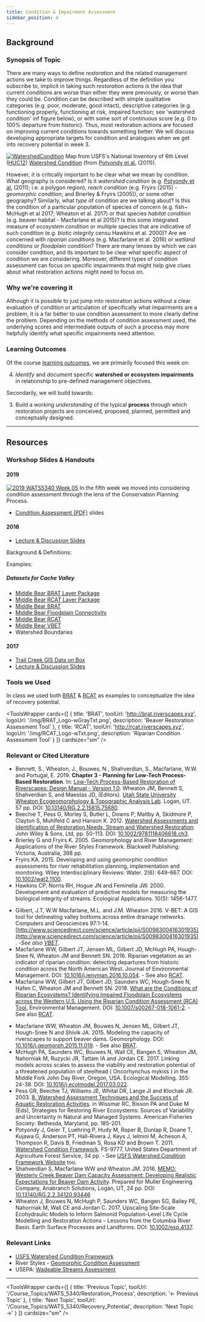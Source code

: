 ```yaml
---
title: Condition & Impairment Assessment
sidebar_position: 4
---
```


## Background

### Synopsis of Topic
There are many ways to define *restoration* and the related management actions we take to improve things. Regardless of the definition you subscribe to,  implicit in taking such *restoration* actions is the idea that current conditions are worse than either they were previously, or worse than they could be.  Condition can be described with simple qualitative categories (e.g. poor, moderate, good intact), descriptive categories (e.g. functioning properly, functioning at risk, impaired function; see 'watershed condition' inf figure below), or with some sort of continuous score (e.g. 0 to 100% departure from historic). Thus, most restoration actions are focused on improving current conditions towards something better. We will discuss developing appropriate targets for condition and analogues when we get into recovery potential in week 3.  

[![WatershedCondition](/img/WatershedCondition.png)](https://www.fs.fed.us/biology/watershed/condition_framework.html)
Map from USFS's  National Inventory of 6th Level ([HUC12](https://water.usgs.gov/GIS/huc.html)) [Watershed Condition](https://www.fs.fed.us/biology/watershed/condition_framework.html) (from [Potyondy et al.](https://www.fs.fed.us/biology/resources/pubs/watershed/maps/Watershed_Condition_Framework2011FS977.pdf) (2011)).

However, it is critically important to be clear what we mean by condition. What geography is considered? Is it *watershed condition* (e.g.  [Potyondy et al.](https://www.fs.fed.us/biology/resources/pubs/watershed/maps/Watershed_Condition_Framework2011FS977.pdf) (2011); i.e. a polygon region), *reach condition* (e.g. Fryirs (2015) - *geomorphic condition*; and Brierley & Fryirs (2005)), or some other geography? Similarly, what *type* of condition are we talking about? Is this the condition of a particular population of species of concern (e.g. fish~ McHugh et al 2017; Wheaton et al. 2017) or that species *habitat condition* (e.g. beaver habitat - Macfarlane et al 2015)?  Is this some integrated measure of *ecosystem condition* or multiple species that are indicative of such condition (e.g.  *biotic integrity* censu Hawkins et al. 2000)? Are we concerned with *riparian conditions* (e.g. Macfarlane et al. 2016) or *wetland conditions* or *floodplain condition*? There are many lenses by which we can consider condition, and its important to be clear what specific aspect of condition we are considering. Moreover, different types of condition assessment can focus on specific impairments that might help give clues about what restoration actions might need to focus on.

### Why we're covering it
Although it is possible to just jump into restoration actions without a clear evaluation of condition or articulation of specifically what impairments are a problem, it is a far better to use condition assessment to more clearly define the problem. Depending on the methods of condition assessment used, the underlying  scores and intermediate outputs of such a process may more helpfully identify what specific impairments need attention.

### Learning Outcomes
Of the course [learning outcomes](https://restoration-usu.github.io/WATS-5340-5350/Syllabus/Learning_Outcomes.html), we are primarily focused this week on:

4. _Identify_ and _document_ specific **watershed or ecosystem impairments** in relationship to pre-defined management objectives.

Secondarily, we will build towards:

3. Build a working *understanding* of the typical **process** through which restoration projects are conceived, proposed, planned, permitted and conceptually designed. 

------
## Resources

### Workshop Slides & Handouts

#### 2019

[![2019 WATS5340 Week 05](/img/lectures/2019_WATS5340_Week05.png)](https://s3-us-west-2.amazonaws.com/etalweb.joewheaton.org/Courses/WATS5340/2019/Condition_Assessment_2019.pdf)
In the fifth week we moved into considering condition assessment through the lens of the Conservation Planning Process.
- [Condition Assessment (PDF)](https://s3-us-west-2.amazonaws.com/etalweb.joewheaton.org/Courses/WATS5340/2019/Condition_Assessment_2019.pdf) slides


#### 2018

- [Lecture & Discussion Slides](http://etalweb.joewheaton.org/Courses/WATS5340/2018/Condition_Assessment_2018.pdf)


Background & Definitions:



<GoogleSlides
  src="https://docs.google.com/presentation/d/e/2PACX-1vRLHUC4hXamRLl9cRYeFbdkovQXkJKNjgT2H-dgx4X9peNNEJuqpz8aGzKkjINtljZiPsJVVdjHSIDI/embed?start=false&loop=false&delayms=3000"
  title="Condition Assessment 2018 – Background & Definitions"
  width={960}
  height={749}
/>

Examples:

<GoogleSlides
  src="https://docs.google.com/presentation/d/e/2PACX-1vS-tcYMJ17hL7diAyrR8e0dgXMbW9vLpHC60YtVsVzUqQ2FF8pAh5DAvc835S04Pbh1dw2Ep50jS9Fx/embed?start=false&loop=false&delayms=3000"
  title="Condition Assessment 2018 – Examples"
  width={960}
  height={749}
/>
##### Datasets for Cache Valley

- [Middle Bear BRAT Layer Package](https://s3-us-west-2.amazonaws.com/etalweb.joewheaton.org/Courses/WATS5340/2018/Excercises/Condition/LittleBearLogan_BRAT.lpk)
- [Middle Bear RCAT Layer Package](https://s3-us-west-2.amazonaws.com/etalweb.joewheaton.org/Courses/WATS5340/2018/Excercises/Condition/LittleBearLogan_RCAT.lpk)
- [Middle Bear BRAT](https://s3-us-west-2.amazonaws.com/etalweb.joewheaton.org/Courses/WATS5340/2018/Excercises/Condition/Et_Al_16010203_BRAT.zip)
- [Middle Bear Floodplain Connectivity](https://s3-us-west-2.amazonaws.com/etalweb.joewheaton.org/Courses/WATS5340/2018/Excercises/Condition/Et_Al_16010203_FP_Connectivity.zip)
- [Middle Bear RCAT](https://s3-us-west-2.amazonaws.com/etalweb.joewheaton.org/Courses/WATS5340/2018/Excercises/Condition/Et_Al_16010203_RCA.zip)
- [Middle Bear VBET](https://s3-us-west-2.amazonaws.com/etalweb.joewheaton.org/Courses/WATS5340/2018/Excercises/Condition/Et_Al_16010203_VBET.zip)
- Watershed Boundaries


#### 2017
* [Trail Creek GIS Data on Box](https://usu.box.com/v/wats5340-condition)
* [Lecture & Discussion Slides](http://etalweb.joewheaton.org/Courses/WATS5340/2017/Condition_Assessment.pdf)

### Tools we Used

In class we used both [BRAT](http://brat.riverscapes.xyz) & [RCAT](http://rcat.riverscapes.xyz) as examples to conceptualize the idea of recovery potential. 




<ToolsWrapper
  cards={[
	{
	  title: 'BRAT',
	  toolUrl: 'http://brat.riverscapes.xyz',
	  logoUrl: '/img/BRAT_Logo-wGrayTxt.png',
	  description: 'Beaver Restoration Assessment Tool'
	},
	{
	  title: 'RCAT',
	  toolUrl: 'http://rcat.riverscapes.xyz',
	  logoUrl: '/img/RCAT_Logo-wTxt.png',
	  description: 'Riparian Condition Assessment Tool'
	}
  ]}
  cardsize="sm"
/>

### Relevant or Cited Literature



* Bennett, S., Wheaton, J., Bouwes, N., Shahverdian, S., Macfarlane, W.W. and Portugal, E. 2019. **Chapter 3 - Planning for Low-Tech Process-Based Restoration**. In: [Low-Tech Process-Based Restoration of Riverscapes: Design Manual - Version 1.0](http://lowtechpbr.restoration.usu.edu/chap03). Wheaton JM, Bennett S, Shahverdian S, and Maestas JD, (Editors). [Utah State University](http://restoration.usu.edu/) [Wheaton Ecogeomorphology & Topographic Analysis Lab](http://etal.joewheaton.org/). Logan, UT. 57 pp. DOI: [10.13140/RG.2.2.15815.75680](http://dx.doi.org/10.13140/RG.2.2.15815.75680).
* Beechie T, Pess G, Morley S, Butler L, Downs P, Maltby A, Skidmore P, Clayton S, Muhlfeld C and Hanson K. 2012. [Watershed Assessments and Identification of Restoration Needs, Stream and Watershed Restoration](ftp://ftp.fire.ca.gov/forest/0_TRFRP_CampbellCreek/Watershed%20Assessment/Manuals%20and%20Guidelines/Beechie%20et%20al.%202013%20Chapter%203.pdf). John Wiley & Sons, Ltd, pp. 50-113. DOI:  [10.1002/9781118406618.ch3](http://dx.doi.org/10.1002/9781118406618.ch3).
* Brierley G and Fryirs K. 2005. Geomorphology and River Management: Applications of the River Styles Framework. Blackwell Publishing: Victoria, Australia, 398 pp. 
* Fryirs KA. 2015. Developing and using geomorphic condition assessments for river rehabilitation planning, implementation and monitoring. Wiley Interdisciplinary Reviews: Water. 2(6): 649-667. DOI: [10.1002/wat2.1100](http://dx.doi.org/10.1002/wat2.1100).
* Hawkins CP, Norris RH, Hogue JN and Feminella JW. 2000. Development and evaluation of predictive models for measuring the biological integrity of streams. Ecological Applications. 10(5): 1456-1477. 
- Gilbert, J.T, W.W Macfarlane, M.L. and J.M. Wheaton 2016.  V-BET: A GIS tool for delineating valley bottoms across entire drainage networks. Computers and Geosciences 97:1-14.  [http://www.sciencedirect.com/science/article/pii/S0098300416301935](http://www.sciencedirect.com/science/article/pii/S0098300416301935). -_See also [VBET](http://rcat.riverscapes.xyz/Documentation/Version_1.0/VBET.html)_.
-  Macfarlane WW, Gilbert JT, Jensen ML, Gilbert JD, McHugh PA, Hough-Snee N, Wheaton JM and Bennett SN. 2016. Riparian vegetation as an indicator of riparian condition: detecting departures from historic condition across the North American West. Journal of Environmental Management. DOI: [10.1016/j.jenvman.2016.10.054](http://dx.doi.org/10.1016/j.jenvman.2016.10.054). - See also [RCAT](http://rcat.riverscapes.xyz).
- Macfarlane WW, Gilbert JT, Gilbert JD, Saunders WC, Hough-Snee N, Hafen C, Wheaton JM and Bennett SN. 2018. [What are the Conditions of Riparian Ecosystems? Identifying Impaired Floodplain Ecosystems across the Western U.S. Using the Riparian Condition Assessment (RCA) Tool.](https://www.researchgate.net/publication/325098563_What_are_the_Conditions_of_Riparian_Ecosystems_Identifying_Impaired_Floodplain_Ecosystems_across_the_Western_US_Using_the_Riparian_Condition_Assessment_RCA_Tool) Environmental Management. DOI: [10.1007/s00267-018-1061-2](http://dx.doi.org/10.1007/s00267-018-1061-2). - See also [RCAT](http://rcat.riverscapes.xyz).
* Macfarlane WW, Wheaton JM, Bouwes N, Jensen ML, Gilbert JT, Hough-Snee N and Shivik JA. 2015. Modeling the capacity of riverscapes to support beaver dams. Geomorphology. DOI: [10.1016/j.geomorph.2015.11.019](http://dx.doi.org/10.1016/j.geomorph.2015.11.019). - See also [BRAT](http://brat.riverscapes.xyz).
* McHugh PA, Saunders WC, Bouwes N, Wall CE, Bangen S, Wheaton JM, Nahorniak M, Ruzycki JR, Tattam IA and Jordan CE. 2017. Linking models across scales to assess the viability and restoration potential of a threatened population of steelhead ( Oncorhynchus mykiss ) in the Middle Fork John Day River, Oregon, USA. Ecological Modelling. 355: 24-38. DOI: [10.1016/j.ecolmodel.2017.03.022](http://dx.doi.org/10.1016/j.ecolmodel.2017.03.022).
* Pess GR, Beechie TJ, Williams JE, Whital DR, Lange JI and Klochak JR. 2003. [8. Watershed Assessment Techniques and the Success of Aquatic Restoration Activities](https://www.nwfsc.noaa.gov/assets/4/6131_07142005_182742_chap_8.pdf). in Wissmar RC, Bisson PA and Duke M (Eds), Strategies for Restoring River Ecosystems: Sources of Variability and Uncertainty in Natural and Managed Systems. American Fisheries Society: Bethesda, Maryland, pp. 185-201. 
* Potyondy J, Geier T, Luehring P, Hudy M, Roper B, Dunlap R, Doane T, Kujawa G, Anderson PT, Hall-Rivera J, Keys J, Ielmini M, Acheson A, Thompson R, Davis B, Friedman S, Rosa KD and Brown T. 2011. [Watershed Condition Framework](https://www.fs.fed.us/biology/resources/pubs/watershed/maps/Watershed_Condition_Framework2011FS977.pdf). FS-9777, United States Department of Agriculture Forest Service, 34 pp. - See [USFS Watershed Condition Framework Website](https://www.fs.fed.us/biology/watershed/condition_framework.html) too.
* Shahverdian S, Macfarlane WW and Wheaton JM. 2016. [MEMO: Westerly Creek Beaver Dam Capacity Assessment: Developing Realistic Expectations for Beaver Dam Activity](https://www.researchgate.net/publication/309762206_MEMO_Westerly_Creek_Beaver_Dam_Capacity_Assessment_Developing_Realistic_Expectations_for_Beaver_Dam_Activity?ev=prf_pub). Prepared for Muller Engineering Company, Anabranch Solutions, Logan, UT, 24 pp. DOI:[ 10.13140/RG.2.2.34120.93446](http://dx.doi.org/10.13140/RG.2.2.34120.93446) 
* Wheaton J, Bouwes N, McHugh P, Saunders WC, Bangen SG, Bailey PE, Nahorniak M, Wall CE and Jordan C. 2017. Upscaling Site-Scale Ecohydraulic Models to Inform Salmonid Population-Level Life Cycle Modelling and Restoration Actions – Lessons from the Columbia River Basin. Earth Surface Processes and Landforms. DOI: [10.1002/esp.4137](http://dx.doi.org/10.1002/esp.4137).


### Relevant Links

- [USFS Watershed Condition Framework](https://www.fs.fed.us/biology/watershed/condition_framework.html)
- River Styles - [Geomorphic Condition Assessment](http://www.riverstyles.com/river-styles-framework-outline/stage-2-geomorphic-river-condition/)
- USEPA:  [Wadeable Streams Assessment](https://www.epa.gov/national-aquatic-resource-surveys/wadeable-streams-assessment)

-----



<ToolsWrapper
  cards={[
	{
	  title: 'Previous Topic',
	  toolUrl: '/Course_Topics/WATS_5340/Restoration_Process',
	  description: '← Previous Topic'
	},
	{
	  title: 'Next Topic',
	  toolUrl: '/Course_Topics/WATS_5340/Recovery_Potential',
	  description: 'Next Topic →'
	}
  ]}
  cardsize="sm"
/>
